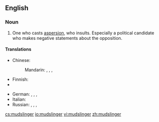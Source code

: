 ==English==

===Noun===
{{en-noun}}

#One who casts [[aspersion]], who insults.  Especially a political candidate who makes negative statements about the opposition.

====Translations====
{{trans-top|one who casts aspersion}}
* Chinese:
*: Mandarin: {{t|cmn|誣衊者|sc=Hani}}, {{t|cmn|诬蔑者|tr=wúmièzhě|sc=Hani}}, {{t|cmn|誹謗者|sc=Hani}}, {{t|cmn|诽谤者|tr=fěibàngzhě|sc=Hani}}
* Finnish: {{t|fi|loanheittäjä}}
* {{trreq|French}}
{{trans-mid}}
* German: {{t|de|Verleumder|m}}, {{t|de|Verleumderin|f}}, {{t|de|Dreckschleuder|m}}, {{t|de|Dreckschleuderin|f}}
* Italian: {{t-|it|infangatore|m}}
* Russian: {{t|ru|клеветник|m|tr=klevetník|sc=Cyrl}}, {{t|ru|клеветница|f|tr=klevetníca|sc=Cyrl}}, {{t|ru|злопыхатель|m|tr=zlopyxátelʹ|sc=Cyrl}}, {{t|ru|злопыхательница|f|tr=zlopyxátelʹnica|sc=Cyrl}}
{{trans-bottom}}

[[cs:mudslinger]]
[[io:mudslinger]]
[[vi:mudslinger]]
[[zh:mudslinger]]